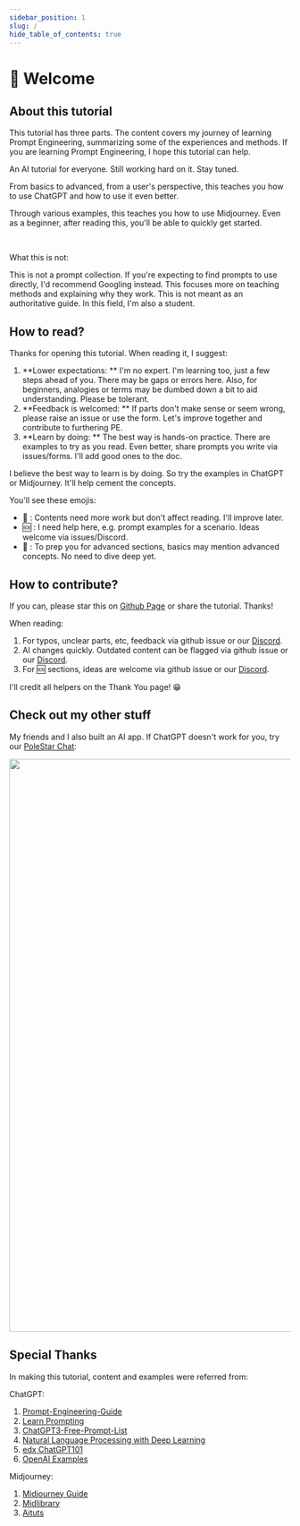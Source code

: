 ```yaml
---
sidebar_position: 1
slug: /
hide_table_of_contents: true
---
```


# 👋 Welcome


## About this tutorial

This tutorial has three parts. The content covers my journey of learning Prompt Engineering, summarizing some of the experiences and methods. If you are learning Prompt Engineering, I hope this tutorial can help.

<DocsCards>
  <DocsCard
    header="AI 101"
    href="ai-101"
    icon="/static/icons/polestarlogo.png"
  >
    <p>An AI tutorial for everyone. Still working hard on it. Stay tuned.</p>
  </DocsCard>
  <DocsCard
    header="ChatGPT Tutorial"
    href="chatgpt-learning-path"
    icon="/static/icons/openai-fill.png"
  >
    <p>
      From basics to advanced, from a user's perspective, this teaches you how
      to use ChatGPT and how to use it even better.
    </p>
  </DocsCard>
  <DocsCard
    header="Midjourney Tutorial"
    href="midjourney-learning-path"
    icon="/static/icons/midjourneylogo.png"
  >
    <p>
      Through various examples, this teaches you how to use Midjourney. Even as
      a beginner, after reading this, you'll be able to quickly get started.
    </p>
  </DocsCard>
</DocsCards>

<br />

What this is not:

This is not a prompt collection. If you're expecting to find prompts to use directly, I'd recommend Googling instead. This focuses more on teaching methods and explaining why they work.
This is not meant as an authoritative guide. In this field, I'm also a student.

## How to read?

Thanks for opening this tutorial. When reading it, I suggest:

1. **Lower expectations: ** I'm no expert. I'm learning too, just a few steps ahead of you. There may be gaps or errors here. Also, for beginners, analogies or terms may be dumbed down a bit to aid understanding. Please be tolerant.
2. **Feedback is welcomed: ** If parts don't make sense or seem wrong, please raise an issue or use the form. Let's improve together and contribute to furthering PE.
3. **Learn by doing: ** The best way is hands-on practice. There are examples to try as you read. Even better, share prompts you write via issues/forms. I'll add good ones to the doc.

I believe the best way to learn is by doing. So try the examples in ChatGPT or Midjourney. It'll help cement the concepts.

You'll see these emojis:

- 🚧 : Contents need more work but don't affect reading. I'll improve later.
- 🆘 : I need help here, e.g. prompt examples for a scenario. Ideas welcome via issues/Discord.
- 🔴 : To prep you for advanced sections, basics may mention advanced concepts. No need to dive deep yet.

## How to contribute?

If you can, please star this on [Github Page](https://github.com/thinkingjimmy/Learning-Prompt) or share the tutorial. Thanks!

When reading:

1. For typos, unclear parts, etc, feedback via github issue or our [Discord](https://discord.gg/B7Z7wjuUPg).
2. AI changes quickly. Outdated content can be flagged via github issue or our [Discord](https://discord.gg/B7Z7wjuUPg).
3. For 🆘 sections, ideas are welcome via github issue or our [Discord](https://discord.gg/B7Z7wjuUPg).

I'll credit all helpers on the Thank You page! 😁

## Check out my other stuff

My friends and I also built an AI app. If ChatGPT doesn't work for you, try our [PoleStar Chat](https://github.com/thinkingjimmy/PoleStarChat):

<img src={polestarbanner} width="1024" />

## Special Thanks

In making this tutorial, content and examples were referred from:

ChatGPT:

1. [Prompt-Engineering-Guide](https://github.com/dair-ai/Prompt-Engineering-Guide)
2. [Learn Prompting](https://learnprompting.org/)
3. [ChatGPT3-Free-Prompt-List](https://github.com/mattnigh/ChatGPT3-Free-Prompt-List)
4. [Natural Language Processing with Deep Learning](http://web.stanford.edu/class/cs224n/slides/cs224n-2023-lecture11-prompting-rlhf.pdf)
5. [edx ChatGPT101](https://www.edx.org/course/introduction-to-chatgpt)
6. [OpenAI Examples](https://platform.openai.com/examples)

Midjourney:

1. [Midjourney Guide](https://docs.midjourney.com)
2. [Midlibrary](https://www.midlibrary.io/)
3. [Aituts](https://aituts.com/)

